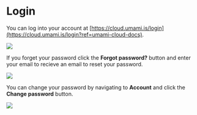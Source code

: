 # Login

You can log into your account at [https://cloud.umami.is/login](https://cloud.umami.is/login?ref=umami-cloud-docs).

<img src="/images/cloud/login-form.png" />

If you forget your password click the **Forgot password?** button and enter your email to recieve an email to reset your password.

<img src="/images/cloud/login-forgot-password.png" />

You can change your password by navigating to **Account** and click the **Change password** button.

<img src="/images/cloud/login-change-password.png" />

